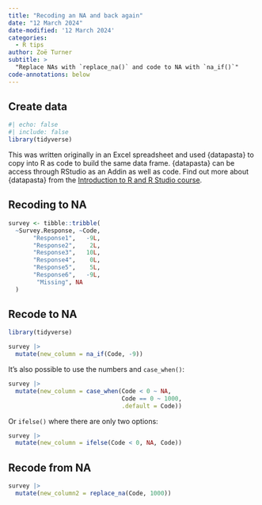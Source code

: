```yaml
---
title: "Recoding an NA and back again"
date: "12 March 2024"
date-modified: '12 March 2024'
categories:
  - R tips
author: Zoë Turner
subtitle: >
  "Replace NAs with `replace_na()` and code to NA with `na_if()`"
code-annotations: below
---
```


## Create data

```r
#| echo: false
#| include: false
library(tidyverse)
```

This was written originally in an Excel spreadsheet and used {datapasta} to copy into R as code to build the same data frame.
{datapasta} can be access through RStudio as an Addin as well as code.
Find out more about {datapasta} from the [Introduction to R and R Studio course](https://intro-r-rstudio.nhsrcommunity.com/session-datapasta.html#/title-slide).

## Recoding to NA

```r
survey <- tibble::tribble(
  ~Survey.Response, ~Code,
       "Response1",   -9L,
       "Response2",    2L,
       "Response3",   10L,
       "Response4",    0L,
       "Response5",    5L,
       "Response6",   -9L,
        "Missing", NA
  )

```

## Recode to NA

```r
library(tidyverse)

survey |> 
  mutate(new_column = na_if(Code, -9))
```

It's also possible to use the numbers and `case_when()`:

```r
survey |> 
  mutate(new_column = case_when(Code < 0 ~ NA,
                                Code == 0 ~ 1000,
                                .default = Code))

```

Or `ifelse()` where there are only two options:

```r
survey |> 
  mutate(new_column = ifelse(Code < 0, NA, Code))
```


## Recode from NA

```r
survey |> 
  mutate(new_column2 = replace_na(Code, 1000))
```
